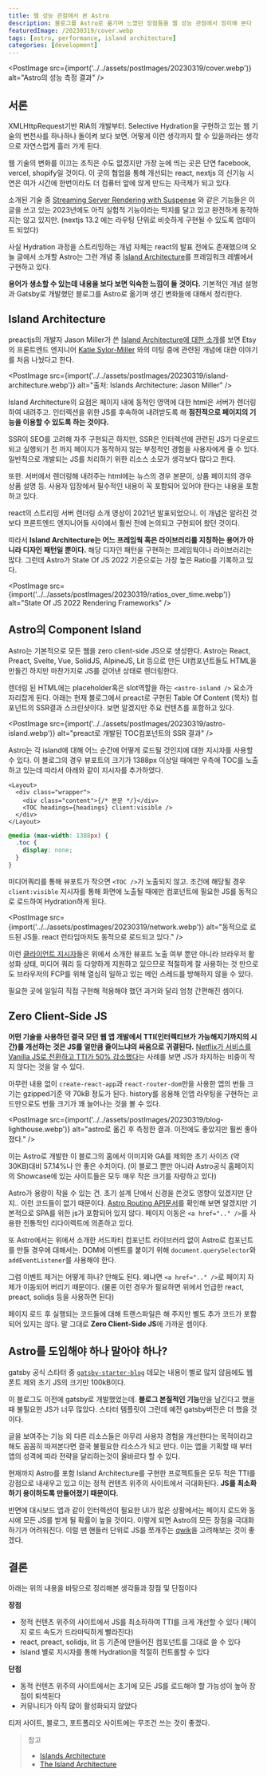 ```yaml
---
title: 웹 성능 관점에서 본 Astro
description: 블로그를 Astro로 옮기며 느꼈던 장점들을 웹 성능 관점에서 정리해 본다
featuredImage: /20230319/cover.webp
tags: [astro, performance, island architecture]
categories: [development]
---
```



<PostImage
  src={import('../../assets/postImages/20230319/cover.webp')}
  alt="Astro의 성능 측정 결과"
/>

## 서론

XMLHttpRequest기반 RIA의 개발부터. Selective Hydration을 구현하고 있는 웹 기술의 변천사를 하나하나 돌이켜 보다 보면. 어떻게 이런 생각까지 할 수 있을까라는 생각으로 자연스럽게 흘러 가게 된다.

웹 기술의 변화를 이끄는 조직은 수도 없겠지만 가장 눈에 띄는 곳은 단연 facebook, vercel, shopify일 것이다. 이 곳의 협업을 통해 개선되는 react, nextjs 의 신기능 시연은 여가 시간에 한번이라도 더 컴퓨터 앞에 앉게 만드는 자극제가 되고 있다.

소개된 기술 중 [Streaming Server Rendering with Suspense](https://youtu.be/8dUpL8SCO1w?t=4174) 와 같은 기능들은 이 글을 쓰고 있는 2023년에도 아직 실험적 기능이라는 딱지를 달고 있고 완전하게 동작하지는 않고 있지만. (nextjs 13.2 에는 라우팅 단위로 비슷하게 구현될 수 있도록 업데이트 되었다)

사실 Hydration 과정을 스트리밍하는 개념 자체는 react의 발표 전에도 존재했으며 오늘 글에서 소개할 Astro는 그런 개념 중 [Island Architecture](https://patterns-dev-kr.github.io/rendering-patterns/the-island-architecture/)를 프레임워크 레벨에서 구현하고 있다.

**용어가 생소할 수 있는데 내용을 보다 보면 익숙한 느낌이 들 것이다.** 기본적인 개념 설명과 Gatsby로 개발했던 블로그를 Astro로 옮기며 생긴 변화들에 대해서 정리한다.

## Island Architecture

preactjs의 개발자 Jason Miller가 쓴 [Island Architecture에 대한 소개](https://jasonformat.com/islands-architecture/)를 보면 Etsy의 프론트엔드 엔지니어 [Katie Sylor-Miller](https://twitter.com/ksylor) 와의 미팅 중에 관련된 개념에 대한 이야기를 처음 나눴다고 한다.

<PostImage
  src={import('../../assets/postImages/20230319/island-architecture.webp')}
  alt="출처: Islands Architecture: Jason Miller"
/>

Island Architecture의 요점은 페이지 내에 동적인 영역에 대한 html은 서버가 렌더링하여 내려주고. 인터렉션을 위한 JS를 후속하여 내려받도록 해 **점진적으로 페이지의 기능을 이용할 수 있도록 하는 것이다.**

SSR이 SEO를 고려해 자주 구현되곤 하지만, SSR은 인터렉션에 관련된 JS가 다운로드되고 실행되기 전 까지 페이지가 동작하지 않는 부정적인 경험을 사용자에게 줄 수 있다. 일반적으로 개발되는 JS를 처리하기 위한 리소스 소모가 생각보다 많다고 한다.

또한. 서버에서 렌더링해 내려주는 html에는 뉴스의 경우 본문이, 상품 페이지의 경우 상품 설명 등. 사용자 입장에서 필수적인 내용이 꼭 포함되어 있어야 한다는 내용을 포함하고 있다.

react의 스트리밍 서버 렌더링 소개 영상이 2021년 발표되었으니. 이 개념은 알려진 것 보다 프론트엔드 엔지니어들 사이에서 훨씬 전에 논의되고 구현되어 왔던 것이다.

따라서 **Island Architecture는 어느 프레임웍 혹은 라이브러리를 지칭하는 용어가 아니라 디자인 패턴일 뿐이다.** 해당 디자인 패턴을 구현하는 프레임웍이나 라이브러리는 많다. 그런데 Astro가 State Of JS 2022 기준으로는 가장 높은 Ratio를 기록하고 있다.

<PostImage
  src={import('../../assets/postImages/20230319/ratios_over_time.webp')}
  alt="State Of JS 2022 Rendering Frameworks"
/>

## Astro의 Component Island

Astro는 기본적으로 모든 웹을 zero client-side JS으로 생성한다. Astro는 React, Preact, Svelte, Vue, SolidJS, AlpineJS, Lit 등으로 만든 UI컴포넌트들도 HTML을 만들긴 하지만 마찬가지로 JS를 걷어낸 상태로 렌더링한다.

렌더링 된 HTML에는 placeholder혹은 slot역할을 하는 `<astro-island />` 요소가 자리잡게 된다. 아래는 현재 블로그에서 preact로 구현된 Table Of Content (목차) 컴포넌트의 SSR결과 스크린샷이다. 보면 알겠지만 주요 컨텐츠를 포함하고 있다.

<PostImage
  src={import('../../assets/postImages/20230319/astro-island.webp')}
  alt="preact로 개발된 TOC컴포넌트의 SSR 결과"
/>

Astro는 각 island에 대해 어느 순간에 어떻게 로드될 것인지에 대한 지시자를 사용할 수 있다. 이 블로그의 경우 뷰포트의 크기가 1388px 이상일 때에만 우측에 TOC를 노출하고 있는데 따라서 아래와 같이 지시자를 추가하였다.

```tsx {4}
<Layout>
  <div class="wrapper">
    <div class="content">{/* 본문 */}</div>
    <TOC headings={headings} client:visible />
  </div>
</Layout>
```

```scss {3}
@media (max-width: 1388px) {
  .toc {
    display: none;
  }
}
```

미디어쿼리를 통해 뷰포트가 작으면 `<TOC />`가 노출되지 않고. 조건에 해당될 경우 `client:visible` 지시자를 통해 화면에 노출될 때에만 컴포넌트에 필요한 JS를 동적으로 로드하여 Hydration하게 된다.

<PostImage
  src={import('../../assets/postImages/20230319/network.webp')}
  alt="동적으로 로드된 JS들. react 런타임마저도 동적으로 로드되고 있다."
/>

이런 [클라이언트 지시자](https://docs.astro.build/en/reference/directives-reference/#client-directives)들은 위에서 소개한 뷰포트 노출 여부 뿐만 아니라 브라우저 활성화 상태, 미디어 쿼리 등 다양하게 지원하고 있으므로 적절하게 잘 사용하는 것 만으로도 브라우저의 FCP를 위해 열심히 일하고 있는 메인 스레드를 방해하지 않을 수 있다.

필요한 곳에 일일히 직접 구현해 적용해야 했던 과거와 달리 엄청 간편해진 셈이다.

## Zero Client-Side JS

**어떤 기술을 사용하던 결국 모던 웹 앱 개발에서 TTI(인터렉티브가 가능해지기까지의 시간)를 개선하는 것은 JS를 얼만큼 줄이느냐의 싸움으로 귀결된다.** [Netflix가 서비스를 Vanilla JS로 전환하고 TTI가 50% 감소했다](https://medium.com/dev-channel/a-netflix-web-performance-case-study-c0bcde26a9d9)는 사례를 보면 JS가 차지하는 비중이 작지 않다는 것을 알 수 있다.

아무런 내용 없이 `create-react-app`과 `react-router-dom`만을 사용한 앱의 번들 크기는 gzipped기준 약 70kB 정도가 된다. history를 응용해 인앱 라우팅을 구현하는 코드만으로도 번들 크기가 꽤 늘어나는 것을 볼 수 있다.

<PostImage
  src={import('../../assets/postImages/20230319/blog-lighthouse.webp')}
  alt="astro로 옮긴 후 측정한 결과. 이전에도 좋았지만 훨씬 좋아졌다."
/>

이는 Astro로 개발한 이 블로그의 홈에서 이미지와 GA를 제외한 초기 사이즈 (약 30KB)대비 57.14%나 안 좋은 수치이다. (이 블로그 뿐만 아니라 Astro공식 홈페이지의 Showcase에 있는 사이트들은 모두 매우 작은 크기를 자랑하고 있다)

Astro가 용량이 작을 수 있는 건. 초기 설계 단에서 신경을 쓴것도 영향이 있겠지만 단지.. 이런 코드들이 없기 때문이다. [Astro Routing API문서](https://docs.astro.build/en/core-concepts/routing/#navigating-between-pages)를 확인해 보면 알겠지만 기본적으로 SPA를 위한 js가 포함되어 있지 않다. 페이지 이동은 `<a href=".." />`를 사용한 전통적인 리다이렉트에 의존하고 있다.

또 Astro에서는 위에서 소개한 서드파티 컴포넌트 라이브러리 없이 Astro로 컴포넌트를 만들 경우에 대해서는. DOM에 이벤트를 붙이기 위해 `document.querySelector`와 `addEventListener`를 사용해야 한다.

그럼 이벤트 제거는 어떻게 하나? 안해도 된다. 왜냐면 `<a href=".." />`로 페이지 자체가 이동되어 버리기 때문이다. (물론 이런 경우가 필요하면 위에서 언급한 react, preact, solidjs 등을 사용하면 된다)

페이지 로드 후 실행되는 코드들에 대해 트랜스파일은 해 주지만 별도 추가 코드가 포함되어 있지는 않다. 말 그대로 **Zero Client-Side JS**에 가까운 셈이다.

## Astro를 도입해야 하나 말아야 하나?

gatsby 공식 스타터 중 [`gatsby-starter-blog`](https://www.gatsbyjs.com/starters/gatsbyjs/gatsby-starter-blog) 데모는 내용이 별로 많지 않음에도 웹 폰트 제외 초기 JS의 크기만 100kB이다.

이 블로그도 이전에 gatsby로 개발했었는데. **블로그 본질적인 기능**만을 남긴다고 했을 때 불필요한 JS가 너무 많았다. 스타터 템플릿이 그런데 예전 gatsby버전은 더 했을 것이다.

글을 보여주는 기능 외 다른 리소스들은 아무리 사용자 경험을 개선한다는 목적이라고 해도 꼼꼼히 따져본다면 결국 불필요한 리소스가 되고 만다. 이는 앱을 기획할 때 부터 앱의 성격에 따라 전략을 달리하는것이 올바르다 할 수 있다.

현재까지 Astro를 포함 Island Architecture를 구현한 프로젝트들은 모두 적은 TTI를 강점으로 내새우고 있고 이는 정적 컨텐츠 위주의 사이트에서 극대화된다. **JS를 최소화하기 용이하도록 만들어졌기 때문이다.**

반면에 대시보드 앱과 같이 인터렉션이 필요한 UI가 많은 상황에서는 페이지 로드와 동시에 모든 JS를 받게 될 확률이 높을 것이다. 이렇게 되면 Astro의 모든 장점을 극대화하기가 어려워진다. 이럴 땐 핸들러 단위로 JS를 쪼개주는 [qwik](https://qwik.builder.io/)을 고려해보는 것이 좋겠다.

## 결론

아래는 위의 내용을 바탕으로 정리해본 생각들과 장점 및 단점이다

**장점**

- 정적 컨텐츠 위주의 사이트에서 JS를 최소하하여 TTI를 크게 개선할 수 있다 (페이지 로드 속도가 드라마틱하게 빨라진다)
- react, preact, solidjs, lit 등 기존에 만들어진 컴포넌트를 그대로 쓸 수 있다
- Island 별로 지시자를 통해 Hydration을 적절히 컨트롤할 수 있다

**단점**

- 동적 컨텐츠 위주의 사이트에서는 초기에 모든 JS를 로드해야 할 가능성이 높아 장점이 퇴색된다
- 커뮤니티가 아직 많이 활성화되지 않았다

티저 사이트, 블로그, 포트폴리오 사이트에는 무조건 쓰는 것이 좋겠다.

> 참고
>
> - [Islands Architecture](https://jasonformat.com/islands-architecture/)
> - [The Island Architecture](https://patterns-dev-kr.github.io/rendering-patterns/the-island-architecture/)

